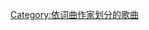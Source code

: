 {{Category explanation|'''[[安德魯·塔加特|安德魯·塔加特]]'''創作或聯合創作的歌曲}}

[[Category:依词曲作家划分的歌曲|Category:依词曲作家划分的歌曲]]